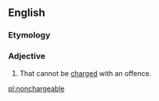 ==English==

===Etymology===
{{prefix|non|chargeable}}

===Adjective===
{{en-adj|-}}

# {{context|of a person}} That cannot be [[charged]] with an offence.

[[pl:nonchargeable]]